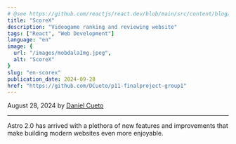 ```yaml
---
# @see https://github.com/reactjs/react.dev/blob/main/src/content/blog/2020/12/21/data-fetching-with-react-server-components.md
title: "ScoreX"
description: "Videogame ranking and reviewing website"
tags: ["React", "Web Development"]
language: "en"
image: {
  url: "/images/mobdalaImg.jpeg",
  alt: "ScoreX"
}
slug: "en-scorex"
publication_date: 2024-09-28
href: "https://github.com/DCueto/p11-finalproject-group1"
---
```


August 28, 2024 by [Daniel Cueto](https://x.com/DCuetoMe)

---

Astro 2.0 has arrived with a plethora of new features and improvements that make building modern websites even more enjoyable.
